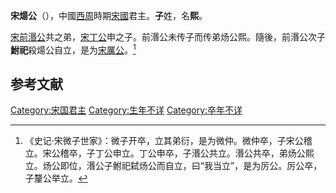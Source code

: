 '''宋煬公'''（{{bd|？||？||catIdx=Z}}），中國[[西周|西周]]時期[[宋國|宋國]]君主。'''子'''姓，名'''熙'''。

[[宋前湣公|宋前湣公]]共之弟，[[宋丁公|宋丁公]]申之子。前湣公未传子而传弟炀公熙。隨後，前湣公次子'''鮒祀'''殺煬公自立，是为[[宋厲公|宋厲公]]。<ref>《史记·宋微子世家》：微子开卒，立其弟衍，是为微仲。微仲卒，子宋公稽立。宋公稽卒，子丁公申立。丁公申卒，子湣公共立。湣公共卒，弟炀公熙立。炀公即位，湣公子鲋祀弑炀公而自立，曰“我当立”，是为厉公。厉公卒，子釐公举立。</ref>

==参考文献==
{{reflist}}

{{中国皇帝|兄[[宋前湣公|宋前湣公]]|侄[[宋厲公|宋厲公]]|[[宋國|宋國君主]]|前？年—前？年}}
{{宋国君主}}
[[Category:宋国君主|Category:宋国君主]]
[[Category:生年不详|Category:生年不详]]
[[Category:卒年不详|Category:卒年不详]]